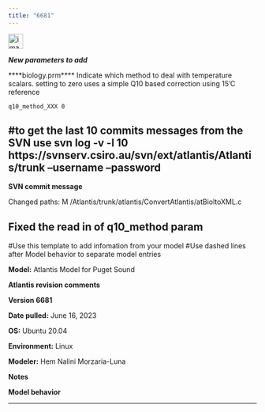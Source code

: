 ```yaml
---
title: "6681"
---
```


<img width="30" alt="image" src="https://user-images.githubusercontent.com/11339490/272713181-58a7442b-f4df-4987-9afe-cb4702236a8f.jpg">

***New parameters to add***

****biology.prm****
Indicate which method to deal with temperature scalars. setting to zero uses a simple Q10 based correction using 15'C reference

 `q10_method_XXX 0`

#to get the last 10 commits messages from the SVN use svn log -v  -l 10 https://svnserv.csiro.au/svn/ext/atlantis/Atlantis/trunk --username <XX> --password <XX>
--------------------------------------------------------------------------------

**SVN commit message** 

Changed paths:
   M /Atlantis/trunk/atlantis/ConvertAtlantis/atBioltoXML.c

Fixed the read in of q10_method param
--------------------------------------------------------------------------------

#Use this template to add infomation from your model
#Use dashed lines after Model behavior to separate model entries

**Model:** Atlantis Model for Puget Sound

**Atlantis revision comments**

**Version 6681**

**Date pulled:** June 16, 2023

**OS:** Ubuntu 20.04

**Environment:** Linux

**Modeler:** Hem Nalini Morzaria-Luna

**Notes**

**Model behavior**

--------------------------------------------------------------------------------

